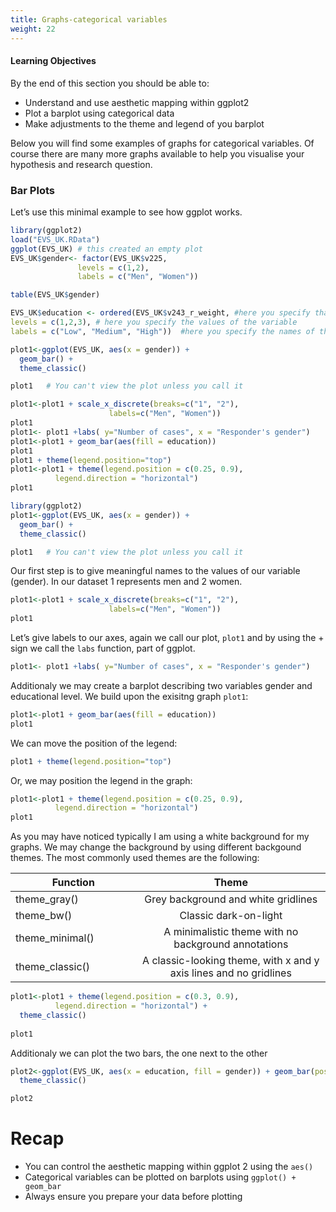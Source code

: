 ```yaml
---
title: Graphs-categorical variables
weight: 22
---
```


#### Learning Objectives

By the end of this section you should be able to:

* Understand and use aesthetic mapping within ggplot2
* Plot a barplot using categorical data 
* Make adjustments to the theme and legend of you barplot 


Below you will find some examples of graphs for categorical variables. Of course there are many more graphs available to help you visualise your hypothesis and research question.

### Bar Plots

Let's use this minimal example to see how ggplot works. 

```r
library(ggplot2)
load("EVS_UK.RData")
ggplot(EVS_UK) # this created an empty plot
EVS_UK$gender<- factor(EVS_UK$v225,
               levels = c(1,2),
               labels = c("Men", "Women"))

table(EVS_UK$gender)

EVS_UK$education <- ordered(EVS_UK$v243_r_weight, #here you specify that this is ordered variable
levels = c(1,2,3), # here you specify the values of the variable
labels = c("Low", "Medium", "High"))  #here you specify the names of the values

plot1<-ggplot(EVS_UK, aes(x = gender)) +
  geom_bar() +
  theme_classic()

plot1   # You can't view the plot unless you call it 

plot1<-plot1 + scale_x_discrete(breaks=c("1", "2"),
                      labels=c("Men", "Women"))
plot1
plot1<- plot1 +labs( y="Number of cases", x = "Responder's gender")
plot1<-plot1 + geom_bar(aes(fill = education))
plot1
plot1 + theme(legend.position="top")
plot1<-plot1 + theme(legend.position = c(0.25, 0.9),
          legend.direction = "horizontal") 
plot1 
```

```r
library(ggplot2)
plot1<-ggplot(EVS_UK, aes(x = gender)) +
  geom_bar() +
  theme_classic()

plot1   # You can't view the plot unless you call it 
```

Our first step is to give meaningful names to the values of our variable (gender). In our dataset $1$ represents men and $2$ women. 


```r
plot1<-plot1 + scale_x_discrete(breaks=c("1", "2"),
                      labels=c("Men", "Women"))
plot1
```


Let's give labels to our axes, again we call our plot, `plot1` and by using the $+$ sign we call the `labs` function, part of ggplot. 

```r
plot1<- plot1 +labs( y="Number of cases", x = "Responder's gender")
```

Additionaly we may create a barplot describing two variables gender and educational level. We build upon the exisitng graph `plot1`:


```r
plot1<-plot1 + geom_bar(aes(fill = education))
plot1
```


We can move the position of the legend:

```r
plot1 + theme(legend.position="top")

```

Or, we may position the legend in the graph:

```r
plot1<-plot1 + theme(legend.position = c(0.25, 0.9),
          legend.direction = "horizontal") 
plot1 
```

As you may have noticed typically I am using a white background for my graphs. We may change the background by using different backgound themes. The most commonly used themes are the following: 


| Function   |  Theme      |  
|----------|:-------------:|
| theme_gray() |  Grey background and white gridlines | 
| theme_bw()   |  Classic dark-on-light   |   
| theme_minimal() | A minimalistic theme with no background annotations |
| theme_classic() | A classic-looking theme, with x and y axis lines and no gridlines|



```r
plot1<-plot1 + theme(legend.position = c(0.3, 0.9),
          legend.direction = "horizontal") +
  theme_classic()
  
plot1 
```


Additionaly we can plot the two bars, the one next to the other

```r
plot2<-ggplot(EVS_UK, aes(x = education, fill = gender)) + geom_bar(position = "dodge") +
  theme_classic()

plot2
```

# Recap

* You can control the aesthetic mapping within ggplot 2 using the `aes()`
* Categorical variables can be plotted on barplots using `ggplot() + geom_bar`
* Always ensure you prepare your data before plotting
